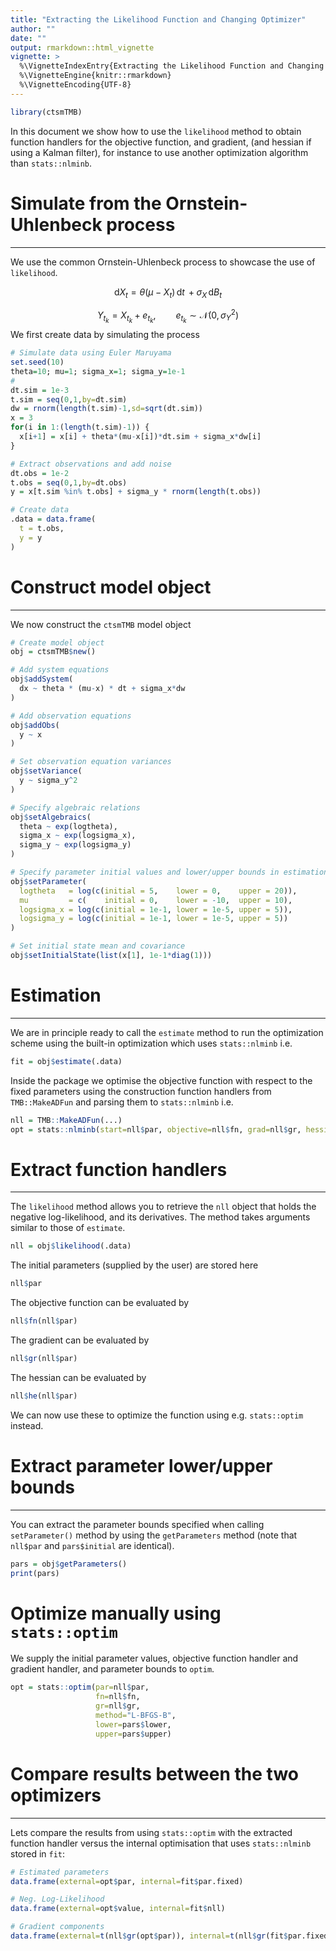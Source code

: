 ```yaml
---
title: "Extracting the Likelihood Function and Changing Optimizer"
author: ""
date: ""
output: rmarkdown::html_vignette
vignette: >
  %\VignetteIndexEntry{Extracting the Likelihood Function and Changing Optimizer}
  %\VignetteEngine{knitr::rmarkdown}
  %\VignetteEncoding{UTF-8}
---
```


```r
library(ctsmTMB)
```

In this document we show how to use the `likelihood` method to obtain function handlers for the objective function, and gradient, (and hessian if using a Kalman filter), for instance to use another optimization algorithm than `stats::nlminb`.

# Simulate from the Ornstein-Uhlenbeck process

---

We use the common Ornstein-Uhlenbeck process to showcase the use of `likelihood`. 

$$
\mathrm{d}X_{t} = \theta (\mu - X_{t}) \, \mathrm{d}t \, + \sigma_{X} \, \mathrm{d}B_{t} 
$$


$$
Y_{t_{k}} = X_{t_{k}} + e_{t_{k}}, \qquad e_{t_{k}} \sim \mathcal{N}\left(0,\sigma_{Y}^{2}\right)  
$$
We first create data by simulating the process

```r
# Simulate data using Euler Maruyama
set.seed(10)
theta=10; mu=1; sigma_x=1; sigma_y=1e-1
# 
dt.sim = 1e-3
t.sim = seq(0,1,by=dt.sim)
dw = rnorm(length(t.sim)-1,sd=sqrt(dt.sim))
x = 3
for(i in 1:(length(t.sim)-1)) {
  x[i+1] = x[i] + theta*(mu-x[i])*dt.sim + sigma_x*dw[i]
}

# Extract observations and add noise
dt.obs = 1e-2
t.obs = seq(0,1,by=dt.obs)
y = x[t.sim %in% t.obs] + sigma_y * rnorm(length(t.obs))

# Create data
.data = data.frame(
  t = t.obs,
  y = y
)
```


# Construct model object

---

We now construct the `ctsmTMB` model object

```r
# Create model object
obj = ctsmTMB$new()

# Add system equations
obj$addSystem(
  dx ~ theta * (mu-x) * dt + sigma_x*dw
)

# Add observation equations
obj$addObs(
  y ~ x
)

# Set observation equation variances
obj$setVariance(
  y ~ sigma_y^2
)

# Specify algebraic relations
obj$setAlgebraics(
  theta ~ exp(logtheta),
  sigma_x ~ exp(logsigma_x),
  sigma_y ~ exp(logsigma_y)
)

# Specify parameter initial values and lower/upper bounds in estimation
obj$setParameter(
  logtheta   = log(c(initial = 5,    lower = 0,    upper = 20)),
  mu         = c(    initial = 0,    lower = -10,  upper = 10),
  logsigma_x = log(c(initial = 1e-1, lower = 1e-5, upper = 5)),
  logsigma_y = log(c(initial = 1e-1, lower = 1e-5, upper = 5))
)

# Set initial state mean and covariance
obj$setInitialState(list(x[1], 1e-1*diag(1)))
```

# Estimation

---

We are in principle ready to call the `estimate` method to run the optimization scheme using the built-in optimization which uses `stats::nlminb` i.e.

```r
fit = obj$estimate(.data)
```

Inside the package we optimise the objective function with respect to the fixed parameters using the construction function handlers from `TMB::MakeADFun` and parsing them to `stats::nlminb` i.e.

```r
nll = TMB::MakeADFun(...)
opt = stats::nlminb(start=nll$par, objective=nll$fn, grad=nll$gr, hessian=nll$he)
```

# Extract function handlers

---

The `likelihood` method allows you to retrieve the `nll` object that holds the negative log-likelihood, and its derivatives. The method takes arguments similar to those of `estimate`.

```r
nll = obj$likelihood(.data)
```

The initial parameters (supplied by the user) are stored here
```r
nll$par
```

The objective function can be evaluated by
```r
nll$fn(nll$par)
```

The gradient can be evaluated by
```r
nll$gr(nll$par)
```

The hessian can be evaluated by
```r
nll$he(nll$par)
```

We can now use these to optimize the function using e.g. `stats::optim` instead. 

# Extract parameter lower/upper bounds

---


You can extract the parameter bounds specified when calling `setParameter()` method by using the `getParameters` method (note that `nll$par` and `pars$initial` are identical).

```r
pars = obj$getParameters()
print(pars)
```

# Optimize manually using `stats::optim`

We supply the initial parameter values, objective function handler and gradient handler, and parameter bounds to `optim`.
```r
opt = stats::optim(par=nll$par, 
                   fn=nll$fn, 
                   gr=nll$gr, 
                   method="L-BFGS-B", 
                   lower=pars$lower, 
                   upper=pars$upper)
```

# Compare results between the two optimizers

---

Lets compare the results from using `stats::optim` with the extracted function handler versus the internal optimisation that uses `stats::nlminb` stored in `fit`:

```r
# Estimated parameters
data.frame(external=opt$par, internal=fit$par.fixed)

# Neg. Log-Likelihood
data.frame(external=opt$value, internal=fit$nll)

# Gradient components
data.frame(external=t(nll$gr(opt$par)), internal=t(nll$gr(fit$par.fixed)))
```
